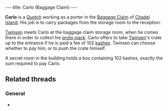 ---
title: Carlo (Baggage Claim)
---

{{twinsunica import}}{{Infobox Character
 |image=Carlo (Baggage Claim).jpg
 |race=quetch
 |gender=Male
 |size=average
 |age=Adult
 |magical=no
 |lba1=
 |lba2=yes
 |alignment=neutral
 |occupation=
 |requires=Kashes
 |amount=102
 |fam1=
 |fam2=
 |planet=
 |island=
 |building=
}}

'''Carlo''' is a [[Quetch]] working as a porter in the [[Baggage Claim]] of [[Citadel Island]]. His job is to carry packages from the storage room to the reception.

[[Twinsen]] meets Carlo at the baggage claim storage room, when he comes there in order to collect his [[proto-pack]]. Carlo offers to take [[Twinsen]]'s crate up to the entrance if he is paid a fee of 102 [[kashes]]. Twinsen can choose whether to pay him, or to push the crate himself.

A secret room in the building holds a box containing 102 kashes, exactly the sum required to pay Carlo.

==Related threads==
===General===
* {{thread|id=11086|title=Is it possible to get the box out without paying the guy?}}

<!-- remove these category links when they're all automated by categorizers...
[[Category:Citadel Island inhabitants]] -->
